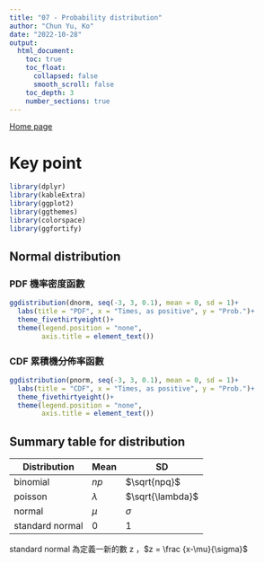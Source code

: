 ```yaml
---
title: "07 - Probability distribution"
author: "Chun Yu, Ko"
date: "2022-10-28"
output:
  html_document:
    toc: true
    toc_float:
      collapsed: false
      smooth_scroll: false
    toc_depth: 3
    number_sections: true
---
```


[Home page](https://seimwiwa.github.io/scu_master_degree_program_data_science_statistical_analysis/)

# Key point

```r
library(dplyr)
library(kableExtra)
library(ggplot2)
library(ggthemes)
library(colorspace)
library(ggfortify)
```

## Normal distribution

### PDF 機率密度函數

```r

ggdistribution(dnorm, seq(-3, 3, 0.1), mean = 0, sd = 1)+
  labs(title = "PDF", x = "Times, as positive", y = "Prob.")+
  theme_fivethirtyeight()+
  theme(legend.position = "none",
        axis.title = element_text())

```

### CDF 累積機分佈率函數


```r

ggdistribution(pnorm, seq(-3, 3, 0.1), mean = 0, sd = 1)+
  labs(title = "CDF", x = "Times, as positive", y = "Prob.")+
  theme_fivethirtyeight()+
  theme(legend.position = "none",
        axis.title = element_text())

```


## Summary table for distribution

|Distribution|Mean|SD|
|------------|----|--|
|binomial|$np$|$\sqrt{npq}$|
|poisson|$\lambda$|$\sqrt{\lambda}$|
|normal|$\mu$|$\sigma$|
|standard normal|$0$|$1$|

standard normal 為定義一新的數 z ，$z = \frac {x-\mu}{\sigma}$

